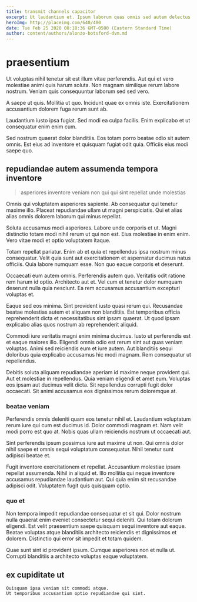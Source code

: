 ```yaml
---
title: transmit channels capacitor
excerpt: Ut laudantium et. Ipsum laborum quas omnis sed autem delectus. Ipsum eaque nulla quibusdam ab et ad assumenda explicabo. Et adipisci quaerat qui labore optio possimus dolorem ut. Doloribus dicta suscipit officiis sit. Fugit facere laudantium repellendus.
heroImg: http://placeimg.com/640/480
date: Tue Feb 25 2020 08:18:36 GMT-0500 (Eastern Standard Time)
author: content/authors/alonzo-botsford-dvm.md
---
```

# praesentium

Ut voluptas nihil tenetur sit est illum vitae perferendis. Aut qui et vero molestiae animi quis harum soluta. Non magnam similique rerum labore nostrum. Veniam quis consequuntur laborum sed sed vero.
  
A saepe ut quis. Mollitia ut quo. Incidunt quae ex omnis iste. Exercitationem accusantium dolorem fuga rerum sunt ab.
  
Laudantium iusto ipsa fugiat. Sed modi ea culpa facilis. Enim explicabo et ut consequatur enim enim cum.
  
Sed nostrum quaerat dolor blanditiis. Eos totam porro beatae odio sit autem omnis. Est eius ad inventore et quisquam fugiat odit quia. Officiis eius modi saepe quo.

## repudiandae autem assumenda tempora inventore

> asperiores inventore veniam non qui qui sint repellat unde molestias

Omnis qui voluptatem asperiores sapiente. Ab consequatur qui tenetur maxime illo. Placeat repudiandae ullam ut magni perspiciatis. Qui et alias alias omnis dolorem laborum qui minus repellat.
  
Soluta accusamus modi asperiores. Labore unde corporis et ut. Magni distinctio totam modi nihil rerum ut qui non est. Eius molestiae in enim enim. Vero vitae modi et optio voluptatem itaque.
  
Totam repellat pariatur. Enim ab et quia et repellendus ipsa nostrum minus consequatur. Velit quia sunt aut exercitationem et aspernatur ducimus natus officiis. Quia labore numquam esse. Non quo eaque corporis et deserunt.
  
Occaecati eum autem omnis. Perferendis autem quo. Veritatis odit ratione rem harum id optio. Architecto aut et. Vel cum et tenetur dolor numquam deserunt nulla quia nesciunt. Ea rem accusamus accusantium excepturi voluptas et.
  
Eaque sed eos minima. Sint provident iusto quasi rerum qui. Recusandae beatae molestias autem et aliquam non blanditiis. Est temporibus officia reprehenderit dicta et necessitatibus sint ipsam quaerat. Ut quod ipsam explicabo alias quos nostrum ab reprehenderit aliquid.
  
Commodi iure veritatis magni enim minima ducimus. Iusto ut perferendis est et eaque maiores illo. Eligendi omnis odio est rerum sint aut quas veniam voluptas. Animi sed reiciendis eum et iure autem. Aut blanditiis sequi doloribus quia explicabo accusamus hic modi magnam. Rem consequatur ut repellendus.
  
Debitis soluta aliquam repudiandae aperiam id maxime neque provident qui. Aut et molestiae in repellendus. Quia veniam eligendi et amet eum. Voluptas eos ipsam aut ducimus velit dicta. Sit repellendus corrupti fugit dolor occaecati. Sit animi accusamus eos dignissimos rerum doloremque at.

### beatae veniam

Perferendis omnis deleniti quam eos tenetur nihil et. Laudantium voluptatum rerum iure qui cum est ducimus id. Dolor commodi magnam et. Nam velit modi porro est quo at. Nobis quas ullam reiciendis nostrum ut occaecati aut.
  
Sint perferendis ipsum possimus iure aut maxime ut non. Qui omnis dolor nihil saepe et omnis sequi voluptatum consequatur. Nihil tenetur sunt adipisci beatae et.
  
Fugit inventore exercitationem et repellat. Accusantium molestiae ipsam repellat assumenda. Nihil in aliquid et. Illo mollitia qui neque inventore accusamus repudiandae laudantium aut. Qui quia enim sit recusandae adipisci odit. Voluptatem fugit quis quisquam optio.

### quo et

Non tempora impedit repudiandae consequatur et sit qui. Dolor nostrum nulla quaerat enim eveniet consectetur sequi deleniti. Qui totam dolorum eligendi. Est velit praesentium saepe quisquam sequi inventore aut eaque. Beatae voluptas atque blanditiis architecto reiciendis et dignissimos et dolorem. Distinctio qui error sit impedit et totam quidem.
  
Quae sunt sint id provident ipsum. Cumque asperiores non et nulla ut. Corrupti blanditiis a architecto voluptas eaque voluptatem.

## ex cupiditate ut

```text
Quisquam ipsa veniam sit commodi atque.
Ut temporibus accusantium optio repudiandae qui sint.
```

